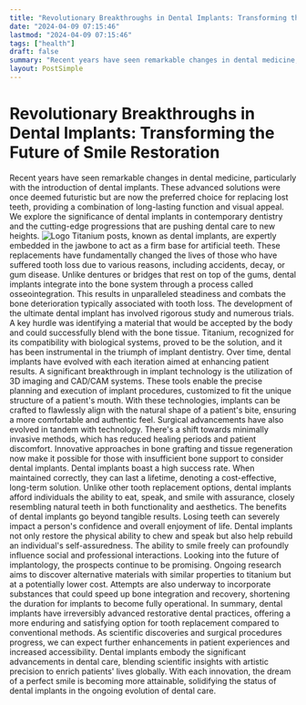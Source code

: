 ```yaml
---
title: "Revolutionary Breakthroughs in Dental Implants: Transforming the Future of Smile Restoration"
date: "2024-04-09 07:15:46"
lastmod: "2024-04-09 07:15:46"
tags: ["health"]
draft: false
summary: "Recent years have seen remarkable changes in dental medicine, particularly with the introduction of dental implants. These advanced solutions were once deemed futuristic but are now the preferred choice for replacing lost teeth, providing a combination of long-lasting function and visual appeal. We explore the significance of dental implants in contemporary dentistry and the cutting-edge progressions that are pushing dental care to new heights."
layout: PostSimple
---
```

# Revolutionary Breakthroughs in Dental Implants: Transforming the Future of Smile Restoration
Recent years have seen remarkable changes in dental medicine, particularly with the introduction of dental implants. These advanced solutions were once deemed futuristic but are now the preferred choice for replacing lost teeth, providing a combination of long-lasting function and visual appeal. We explore the significance of dental implants in contemporary dentistry and the cutting-edge progressions that are pushing dental care to new heights.
<img alt="Logo" src="https://cdn.seniorsselection.com/src_image/ea9b6c4829779a3bd2541613d0b73933.webp"/>
Titanium posts, known as dental implants, are expertly embedded in the jawbone to act as a firm base for artificial teeth. These replacements have fundamentally changed the lives of those who have suffered tooth loss due to various reasons, including accidents, decay, or gum disease. Unlike dentures or bridges that rest on top of the gums, dental implants integrate into the bone system through a process called osseointegration. This results in unparalleled steadiness and combats the bone deterioration typically associated with tooth loss.
The development of the ultimate dental implant has involved rigorous study and numerous trials. A key hurdle was identifying a material that would be accepted by the body and could successfully blend with the bone tissue. Titanium, recognized for its compatibility with biological systems, proved to be the solution, and it has been instrumental in the triumph of implant dentistry. Over time, dental implants have evolved with each iteration aimed at enhancing patient results.
A significant breakthrough in implant technology is the utilization of 3D imaging and CAD/CAM systems. These tools enable the precise planning and execution of implant procedures, customized to fit the unique structure of a patient's mouth. With these technologies, implants can be crafted to flawlessly align with the natural shape of a patient's bite, ensuring a more comfortable and authentic feel.
Surgical advancements have also evolved in tandem with technology. There's a shift towards minimally invasive methods, which has reduced healing periods and patient discomfort. Innovative approaches in bone grafting and tissue regeneration now make it possible for those with insufficient bone support to consider dental implants.
Dental implants boast a high success rate. When maintained correctly, they can last a lifetime, denoting a cost-effective, long-term solution. Unlike other tooth replacement options, dental implants afford individuals the ability to eat, speak, and smile with assurance, closely resembling natural teeth in both functionality and aesthetics.
The benefits of dental implants go beyond tangible results. Losing teeth can severely impact a person's confidence and overall enjoyment of life. Dental implants not only restore the physical ability to chew and speak but also help rebuild an individual's self-assuredness. The ability to smile freely can profoundly influence social and professional interactions.
Looking into the future of implantology, the prospects continue to be promising. Ongoing research aims to discover alternative materials with similar properties to titanium but at a potentially lower cost. Attempts are also underway to incorporate substances that could speed up bone integration and recovery, shortening the duration for implants to become fully operational.
In summary, dental implants have irreversibly advanced restorative dental practices, offering a more enduring and satisfying option for tooth replacement compared to conventional methods. As scientific discoveries and surgical procedures progress, we can expect further enhancements in patient experiences and increased accessibility. Dental implants embody the significant advancements in dental care, blending scientific insights with artistic precision to enrich patients' lives globally. With each innovation, the dream of a perfect smile is becoming more attainable, solidifying the status of dental implants in the ongoing evolution of dental care.
        